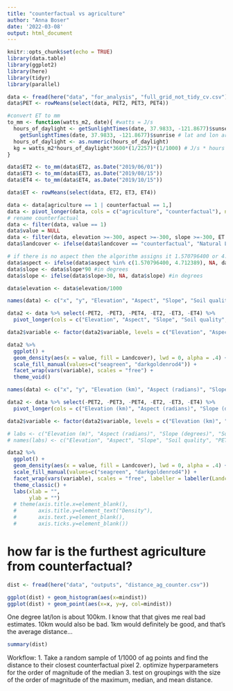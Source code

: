 ```yaml
---
title: "counterfactual vs agriculture"
author: "Anna Boser"
date: '2022-03-08'
output: html_document
---
```


```r
knitr::opts_chunk$set(echo = TRUE)
library(data.table)
library(ggplot2)
library(here)
library(tidyr)
library(parallel)
```

```r
data <- fread(here("data", "for_analysis", "full_grid_not_tidy_cv.csv"), drop = c("PET0", "PET1", "PET5", "ET0", "ET1", "ET5"))
data$PET <- rowMeans(select(data, PET2, PET3, PET4))

#convert ET to mm
to_mm <- function(watts_m2, date){ #watts = J/s
  hours_of_daylight <- getSunlightTimes(date, 37.9833, -121.8677)$sunset - 
    getSunlightTimes(date, 37.9833, -121.8677)$sunrise # lat and lon are SJ valley coordinates from google maps. timezone not specified since we only care about the difference
  hours_of_daylight <- as.numeric(hours_of_daylight)
  kg = watts_m2*hours_of_daylight*3600*(1/2257)*(1/1000) # J/s * hours (h) * seconds in an hour (s/h) * latent heat of fusion (g/J) * conversion to kg AKA mm over a m2 (kg/g)
}

data$ET2 <- to_mm(data$ET2, as.Date("2019/06/01"))
data$ET3 <- to_mm(data$ET3, as.Date("2019/08/15"))
data$ET4 <- to_mm(data$ET4, as.Date("2019/10/15"))

data$ET <- rowMeans(select(data, ET2, ET3, ET4))

data <- data[agriculture == 1 | counterfactual == 1,]
data <- pivot_longer(data, cols = c("agriculture", "counterfactual"), names_to = "landcover")
# rename counterfactual
data <- filter(data, value == 1)
data$value = NULL
data <- filter(data, elevation >=-300, aspect >=-300, slope >=-300, ET >=0)
data$landcover <- ifelse(data$landcover == "counterfactual", "Natural Land", "Agriculture")

# if there is no aspect then the algorithm assigns it 1.570796400 or 4.712389 so we turn these into NA
data$aspect <- ifelse(data$aspect %in% c(1.570796400, 4.712389), NA, data$aspect)
data$slope <- data$slope*90 #in degrees
data$slope <- ifelse(data$slope>30, NA, data$slope) #in degrees

data$elevation <- data$elevation/1000
```

```r
names(data) <- c("x", "y", "Elevation", "Aspect", "Slope", "Soil quality", "PET2", "PET3", "PET4", "ET2", "ET3", "ET4", "PET", "ET", "Landcover")

data2 <- data %>% select(-PET2, -PET3, -PET4, -ET2, -ET3, -ET4) %>%
  pivot_longer(cols = c("Elevation", "Aspect", "Slope", "Soil quality", "PET", "ET"), names_to = "variable") 

data2$variable <- factor(data2$variable, levels = c("Elevation", "Aspect", "Slope", "Soil quality", "PET", "ET"))
```

```r
data2 %>%
  ggplot() + 
  geom_density(aes(x = value, fill = Landcover), lwd = 0, alpha = .4) + 
  scale_fill_manual(values=c("seagreen", "darkgoldenrod4")) +
  facet_wrap(vars(variable), scales = "free") + 
  theme_void()
```


```r
names(data) <- c("x", "y", "Elevation (km)", "Aspect (radians)", "Slope (degrees)", "Soil quality (CA storie index)", "PET2", "PET3", "PET4", "ET2", "ET3", "ET4", "PET (mm)", "ET (mm)", "Landcover")

data2 <- data %>% select(-PET2, -PET3, -PET4, -ET2, -ET3, -ET4) %>%
  pivot_longer(cols = c("Elevation (km)", "Aspect (radians)", "Slope (degrees)", "Soil quality (CA storie index)", "PET (mm)", "ET (mm)"), names_to = "variable") 

data2$variable <- factor(data2$variable, levels = c("Elevation (km)", "Aspect (radians)", "Slope (degrees)", "Soil quality (CA storie index)", "PET (mm)", "ET (mm)"))

# labs <- c("Elevation (m)", "Aspect (radians)", "Slope (degrees)", "Soil quality (CA storie index)", "PET (mm)", "ET (mm)")
# names(labs) <- c("Elevation", "Aspect", "Slope", "Soil quality", "PET", "ET")

data2 %>%
  ggplot() + 
  geom_density(aes(x = value, fill = Landcover), lwd = 0, alpha = .4) + 
  scale_fill_manual(values=c("seagreen", "darkgoldenrod4")) +
  facet_wrap(vars(variable), scales = "free", labeller = labeller(Landcover = labs)) + 
  theme_classic() +
  labs(xlab = "", 
       ylab = "")
  # theme(axis.title.x=element_blank(),
  #       axis.title.y=element_text("Density"), 
  #       axis.text.y=element_blank(), 
  #       axis.ticks.y=element_blank())
```


# how far is the furthest agriculture from counterfactual? 
```r
dist <- fread(here("data", "outputs", "distance_ag_counter.csv"))
```

```r
ggplot(dist) + geom_histogram(aes(x=mindist))
ggplot(dist) + geom_point(aes(x=x, y=y, col=mindist))
```

One degree lat/lon is about 100km. I know that that gives me real bad estimates. 10km would also be bad. 1km would definitely be good, and that's the average distance... 

```r
summary(dist)
```


Workflow:
1. Take a random sample of 1/1000 of ag points and find the distance to their closest counterfactual pixel
2. optimize hyperparameters for the order of magnitude of the median
3. test on groupings with the size of the order of magnitude of the maximum, median, and mean distance. 


